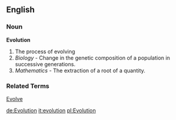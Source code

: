 ==English==
===Noun===
'''Evolution'''
#The process of evolving
#''Biology'' - Change in the genetic composition of a population in successive generations.
#''Mathematics'' - The extraction of a root of a quantity.

===Related Terms===
[[Evolve]]

[[de:Evolution]]
[[it:evolution]]
[[pl:Evolution]]